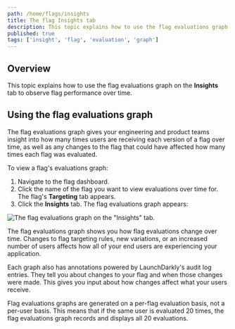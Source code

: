```yaml
---
path: /home/flags/insights
title: The flag Insights tab
description: This topic explains how to use the flag evaluations graph on the Insights tab to observe flag performance over time.
published: true
tags: ['insight', 'flag', 'evaluation', 'graph']
---
```


## Overview

This topic explains how to use the flag evaluations graph on the **Insights** tab to observe flag performance over time.

## Using the flag evaluations graph

The flag evaluations graph gives your engineering and product teams insight into how many times users are receiving each version of a flag over time, as well as any changes to the flag that could have affected how many times each flag was evaluated.

To view a flag's evaluations graph:

1. Navigate to the flag dashboard.
2. Click the name of the flag you want to view evaluations over time for. The flag's **Targeting** tab appears.
3. Click the **Insights** tab. The flag evaluations graph appears:

![The flag evaluations graph on the "Insights" tab.](flag-insights.png)

The flag evaluations graph shows you how flag evaluations change over time. Changes to flag targeting rules, new variations, or an increased number of users affects how all of your end users are experiencing your application.

Each graph also has annotations powered by LaunchDarkly's audit log entries. They tell you about changes to your flag and when those changes were made. This gives you input about how changes affect what your users receive.

Flag evaluations graphs are generated on a per-flag evaluation basis, not a per-user basis. This means that if the same user is evaluated 20 times, the flag evaluations graph records and displays all 20 evaluations.
